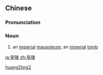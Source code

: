 ==Chinese==
{{zh-forms}}

===Pronunciation===
{{zh-pron
|m=huánglíng
|cat=n
}}

===Noun===
{{zh-noun}}

# {{lb|zh|literary}} an [[imperial]] [[mausoleum]]; an [[imperial]] [[tomb]]

[[Category:Mandarin literary terms|huang2ling2]]

[[ja:皇陵]]
[[zh:皇陵]]
